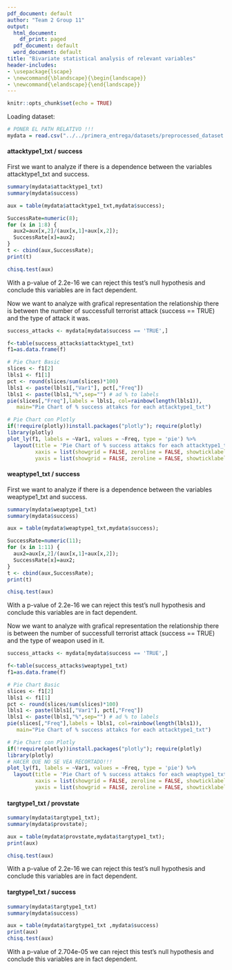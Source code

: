 ```yaml
---
pdf_document: default
author: "Team 2 Group 11"
output:
  html_document:
    df_print: paged
  pdf_document: default
  word_document: default
title: "Bivariate statistical analysis of relevant variables"
header-includes:
- \usepackage{lscape}
- \newcommand{\blandscape}{\begin{landscape}}
- \newcommand{\elandscape}{\end{landscape}}
---
```


```r
knitr::opts_chunk$set(echo = TRUE)
```

Loading dataset:

```r
# PONER EL PATH RELATIVO !!!
mydata = read.csv("../../primera_entrega/datasets/preprocessed_dataset.csv")

```

#### attacktype1_txt / success

First we want to analyze if there is a dependence between the variables attacktype1_txt and success.

```r
summary(mydata$attacktype1_txt)
summary(mydata$success)

aux = table(mydata$attacktype1_txt,mydata$success);

SuccessRate=numeric(8);
for (x in 1:8) {
  aux2=aux[x,2]/(aux[x,1]+aux[x,2]);
  SuccessRate[x]=aux2;
}
t <- cbind(aux,SuccessRate);
print(t)

chisq.test(aux)
```

With a p-value of 2.2e-16 we can reject this test's null hypothesis and conclude this variables are in fact dependent.

Now we want to analyze with grafical representation the relationship there is between the number of successfull terrorist attack (success == TRUE) and the type of attack it was.

```r
success_attacks <- mydata[mydata$success == 'TRUE',]

f<-table(success_attacks$attacktype1_txt)
f1=as.data.frame(f)

# Pie Chart Basic
slices <- f1[2]
lbls1 <- f1[1]
pct <- round(slices/sum(slices)*100)
lbls1 <- paste(lbls1[,"Var1"], pct[,"Freq"])
lbls1 <- paste(lbls1,"%",sep="") # ad % to labels
pie(slices[,"Freq"],labels = lbls1, col=rainbow(length(lbls1)),
   main="Pie Chart of % success attakcs for each attacktype1_txt")

# Pie Chart con Plotly
if(!require(plotly))install.packages("plotly"); require(plotly)
library(plotly)
plot_ly(f1, labels = ~Var1, values = ~Freq, type = 'pie') %>%
  layout(title = 'Pie Chart of % success attakcs for each attacktype1_txt',
         xaxis = list(showgrid = FALSE, zeroline = FALSE, showticklabels = FALSE),
         yaxis = list(showgrid = FALSE, zeroline = FALSE, showticklabels = FALSE))

```

#### weaptype1_txt / success

First we want to analyze if there is a dependence between the variables weaptype1_txt and success.

```r
summary(mydata$weaptype1_txt)
summary(mydata$success)

aux = table(mydata$weaptype1_txt,mydata$success);

SuccessRate=numeric(11);
for (x in 1:11) {
  aux2=aux[x,2]/(aux[x,1]+aux[x,2]);
  SuccessRate[x]=aux2;
}
t <- cbind(aux,SuccessRate);
print(t)

chisq.test(aux)
```


With a p-value of 2.2e-16 we can reject this test's null hypothesis and conclude this variables are in fact dependent.

Now we want to analyze with grafical representation the relationship there is between the number of successfull terrorist attack (success == TRUE) and the type of weapon used in it.

```r
success_attacks <- mydata[mydata$success == 'TRUE',]

f<-table(success_attacks$weaptype1_txt)
f1=as.data.frame(f)

# Pie Chart Basic
slices <- f1[2]
lbls1 <- f1[1]
pct <- round(slices/sum(slices)*100)
lbls1 <- paste(lbls1[,"Var1"], pct[,"Freq"])
lbls1 <- paste(lbls1,"%",sep="") # ad % to labels
pie(slices[,"Freq"],labels = lbls1, col=rainbow(length(lbls1)),
   main="Pie Chart of % success attakcs for each attacktype1_txt")

# Pie Chart con Plotly
if(!require(plotly))install.packages("plotly"); require(plotly)
library(plotly)
# HACER QUE NO SE VEA RECORTADO!!! 
plot_ly(f1, labels = ~Var1, values = ~Freq, type = 'pie') %>%
  layout(title = 'Pie Chart of % success attakcs for each weaptype1_txt',
         xaxis = list(showgrid = FALSE, zeroline = FALSE, showticklabels = FALSE),
         yaxis = list(showgrid = FALSE, zeroline = FALSE, showticklabels = FALSE))

```

#### targtype1_txt / provstate

```r
summary(mydata$targtype1_txt);
summary(mydata$provstate);

aux = table(mydata$provstate,mydata$targtype1_txt);
print(aux)

chisq.test(aux)
```

With a p-value of 2.2e-16 we can reject this test's null hypothesis and conclude this variables are in fact dependent. 



#### targtype1_txt / success

```r
summary(mydata$targtype1_txt)
summary(mydata$success)

aux = table(mydata$targtype1_txt ,mydata$success)
print(aux)
chisq.test(aux)
```

With a p-value of 2.704e-05 we can reject this test's null hypothesis and conclude this variables are in fact dependent. 


